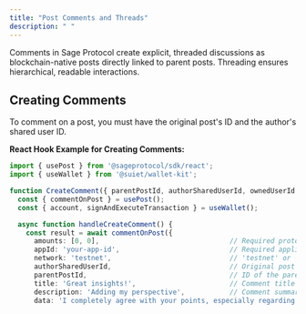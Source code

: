 ```yaml
---
title: "Post Comments and Threads"
description: " "
---
```


Comments in Sage Protocol create explicit, threaded discussions as blockchain-native posts directly linked to parent posts. Threading ensures hierarchical, readable interactions.

## Creating Comments

To comment on a post, you must have the original post's ID and the author's shared user ID.

**React Hook Example for Creating Comments:**

```typescript
import { usePost } from '@sageprotocol/sdk/react';
import { useWallet } from '@suiet/wallet-kit';

function CreateComment({ parentPostId, authorSharedUserId, ownedUserId }) {
  const { commentOnPost } = usePost();
  const { account, signAndExecuteTransaction } = useWallet();

  async function handleCreateComment() {
    const result = await commentOnPost({
      amounts: [0, 0],                                // Required protocol fees
      appId: 'your-app-id',                           // Required application ID
      network: 'testnet',                             // 'testnet' or 'mainnet'
      authorSharedUserId,                             // Original post author's shared user ID
      parentPostId,                                   // ID of the parent post
      title: 'Great insights!',                       // Comment title in markdown
      description: 'Adding my perspective',           // Comment summary in markdown
      data: 'I completely agree with your points, especially regarding scalability...', // Main markdown
```